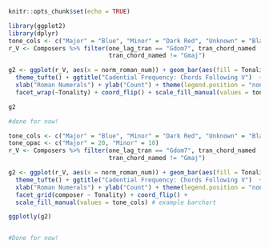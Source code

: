 
```r
knitr::opts_chunk$set(echo = TRUE)
```

```r
library(ggplot2)
library(dplyr)
tone_cols <- c("Major" = "Blue", "Minor" = "Dark Red", "Unknown" = "Black")
r_V <- Composers %>% filter(one_lag_tran == "Gdom7", tran_chord_named != "Gdom7",
                            tran_chord_named != "Gmaj")

g2 <- ggplot(r_V, aes(x = norm_roman_num)) + geom_bar(aes(fill = Tonality)) +
  theme_tufte() + ggtitle("Cadential Frequency: Chords Following V")  + 
  xlab("Roman Numerals") + ylab("Count") + theme(legend.position = "none") + 
  facet_wrap(~Tonality) + coord_flip() + scale_fill_manual(values = tone_cols) # example barchart

g2

#done for now!

```


```r

tone_cols <- c("Major" = "Blue", "Minor" = "Dark Red", "Unknown" = "Black")
tone_opac <- c("Major" = 20, "Minor" = 10)
r_V <- Composers %>% filter(one_lag_tran == "Gdom7", tran_chord_named != "Gdom7",
                            tran_chord_named != "Gmaj")

g2 <- ggplot(r_V, aes(x = norm_roman_num)) + geom_bar(aes(fill = Tonality)) + 
  theme_tufte() + ggtitle("Cadential Frequency: Chords Following V")  +
  xlab("Roman Numerals") + ylab("Count") + theme(legend.position = "none") + 
  facet_grid(composer ~ Tonality) + coord_flip() +
  scale_fill_manual(values = tone_cols) # example barchart

ggplotly(g2)


#Done for now!
```